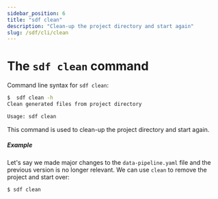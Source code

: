 ```yaml
---
sidebar_position: 6
title: "sdf clean"
description: "Clean-up the project directory and start again"
slug: /sdf/cli/clean
---
```


# The `sdf clean` command

Command line syntax for `sdf clean`:

```bash
$  sdf clean -h
Clean generated files from project directory

Usage: sdf clean
```

This command is used to clean-up the project directory and start again.

##### Example

Let's say we made major changes to the `data-pipeline.yaml` file and the previous version is no longer relevant. We can use `clean` to remove the project and start over:


```bash copy="fl"
$ sdf clean
```
